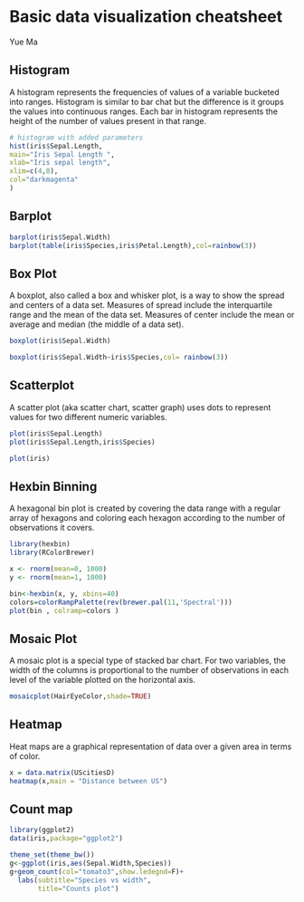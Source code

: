 
# Basic data visualization cheatsheet

Yue Ma

## Histogram
A histogram represents the frequencies of values of a variable bucketed into ranges. Histogram is similar to bar chat but the difference is it groups the values into continuous ranges. Each bar in histogram represents the height of the number of values present in that range.

```r
# histogram with added parameters
hist(iris$Sepal.Length,
main="Iris Sepal Length ",
xlab="Iris sepal length",
xlim=c(4,8),
col="darkmagenta"
)
```

## Barplot
```r
barplot(iris$Sepal.Width)
barplot(table(iris$Species,iris$Petal.Length),col=rainbow(3))
```
## Box Plot
A boxplot, also called a box and whisker plot, is a way to show the spread and centers of a data set. Measures of spread include the interquartile range and the mean of the data set. Measures of center include the mean or average and median (the middle of a data set).

```r
boxplot(iris$Sepal.Width)

boxplot(iris$Sepal.Width~iris$Species,col= rainbow(3))
```
## Scatterplot
A scatter plot (aka scatter chart, scatter graph) uses dots to represent values for two different numeric variables.


```r
plot(iris$Sepal.Length)
plot(iris$Sepal.Length,iris$Species)
```

```r
plot(iris)
```


## Hexbin Binning
A hexagonal bin plot is created by covering the data range with a regular array of hexagons and coloring each hexagon according to the number of observations it covers.

```r
library(hexbin)
library(RColorBrewer)

x <- rnorm(mean=0, 1000)
y <- rnorm(mean=1, 1000)

bin<-hexbin(x, y, xbins=40)
colors=colorRampPalette(rev(brewer.pal(11,'Spectral')))
plot(bin , colramp=colors ) 
```
## Mosaic Plot
A mosaic plot is a special type of stacked bar chart. For two variables, the width of the columns is proportional to the number of observations in each level of the variable plotted on the horizontal axis.


```r
mosaicplot(HairEyeColor,shade=TRUE)
```

## Heatmap
Heat maps are a graphical representation of data over a given area in terms of color.

```r
x = data.matrix(UScitiesD)
heatmap(x,main = "Distance between US")
```
## Count map
```r
library(ggplot2)
data(iris,package="ggplot2")

theme_set(theme_bw())
g<-ggplot(iris,aes(Sepal.Width,Species))
g+geom_count(col="tomato3",show.ledegnd=F)+
  labs(subtitle="Species vs width",
       title="Counts plot")
```

